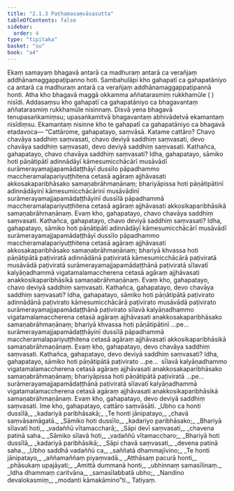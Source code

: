 ```yaml
---
title: "2.1.3 Paṭhamasaṃvāsasutta"
tableOfContents: false
sidebar:
  order: 4
type: "tipitaka"
basket: "su"
book: "a4"
---
```



<DynamicBreadcrumb />

<Division number="53" book="a4" bookNo="15" page="368">

<Paragraph number="380" book="a4">
Ekaṃ samayaṃ bhagavā antarā ca madhuraṃ antarā ca verañjaṃ addhānamaggappaṭipanno hoti. Sambahulāpi kho gahapatī ca gahapatāniyo ca antarā ca madhuraṃ antarā ca verañjaṃ addhānamaggappaṭipannā honti. Atha kho bhagavā maggā okkamma aññatarasmiṃ rukkhamūle ( ) nisīdi. Addasaṃsu kho gahapatī ca gahapatāniyo ca bhagavantaṃ aññatarasmiṃ rukkhamūle nisinnaṃ. Disvā yena bhagavā tenupasaṅkamiṃsu; upasaṅkamitvā bhagavantaṃ abhivādetvā ekamantaṃ nisīdiṃsu. Ekamantaṃ nisinne kho te gahapatī ca gahapatāniyo ca bhagavā etadavoca—
</Paragraph>

<Paragraph number="381" book="a4">
“Cattārome, gahapatayo, saṃvāsā. Katame cattāro? Chavo chavāya saddhiṃ saṃvasati, chavo deviyā saddhiṃ saṃvasati, devo chavāya saddhiṃ saṃvasati, devo deviyā saddhiṃ saṃvasati.
</Paragraph>

<Paragraph number="382" book="a4">
Kathañca, gahapatayo, chavo chavāya saddhiṃ saṃvasati? Idha, gahapatayo, sāmiko hoti pāṇātipātī adinnādāyī kāmesumicchācārī musāvādī surāmerayamajjapamādaṭṭhāyī dussīlo pāpadhammo maccheramalapariyuṭṭhitena cetasā agāraṃ ajjhāvasati akkosakaparibhāsako samaṇabrāhmaṇānaṃ; bhariyāpissa hoti pāṇātipātinī adinnādāyinī kāmesumicchācārinī musāvādinī surāmerayamajjapamādaṭṭhāyinī dussīlā pāpadhammā maccheramalapariyuṭṭhitena cetasā agāraṃ ajjhāvasati akkosikaparibhāsikā samaṇabrāhmaṇānaṃ. Evaṃ kho, gahapatayo, chavo chavāya saddhiṃ saṃvasati.
</Paragraph>

<Paragraph number="383" book="a4">
Kathañca, gahapatayo, chavo deviyā saddhiṃ saṃvasati? Idha, gahapatayo, sāmiko hoti pāṇātipātī adinnādāyī kāmesumicchācārī musāvādī surāmerayamajjapamādaṭṭhāyī dussīlo pāpadhammo maccheramalapariyuṭṭhitena cetasā agāraṃ ajjhāvasati akkosakaparibhāsako samaṇabrāhmaṇānaṃ; bhariyā khvassa hoti pāṇātipātā paṭiviratā adinnādānā paṭiviratā kāmesumicchācārā paṭiviratā musāvādā paṭiviratā surāmerayamajjapamādaṭṭhānā paṭiviratā sīlavatī kalyāṇadhammā vigatamalamaccherena cetasā agāraṃ ajjhāvasati anakkosikaparibhāsikā samaṇabrāhmaṇānaṃ. Evaṃ kho, gahapatayo, chavo deviyā saddhiṃ saṃvasati.
</Paragraph>

<Paragraph number="384" book="a4">
Kathañca, gahapatayo, devo chavāya saddhiṃ saṃvasati? Idha, gahapatayo, sāmiko hoti pāṇātipātā paṭivirato adinnādānā paṭivirato kāmesumicchācārā paṭivirato musāvādā paṭivirato surāmerayamajjapamādaṭṭhānā paṭivirato sīlavā kalyāṇadhammo vigatamalamaccherena cetasā agāraṃ ajjhāvasati anakkosakaparibhāsako samaṇabrāhmaṇānaṃ; bhariyā khvassa hoti pāṇātipātinī …pe…  surāmerayamajjapamādaṭṭhāyinī dussīlā pāpadhammā maccheramalapariyuṭṭhitena cetasā agāraṃ ajjhāvasati akkosikaparibhāsikā samaṇabrāhmaṇānaṃ. Evaṃ kho, gahapatayo, devo chavāya saddhiṃ saṃvasati.
</Paragraph>

<Paragraph number="385" book="a4">
Kathañca, gahapatayo, devo deviyā saddhiṃ saṃvasati? Idha, gahapatayo, sāmiko hoti pāṇātipātā paṭivirato …pe…  sīlavā kalyāṇadhammo vigatamalamaccherena cetasā agāraṃ ajjhāvasati anakkosakaparibhāsako samaṇabrāhmaṇānaṃ; bhariyāpissa hoti pāṇātipātā paṭiviratā …pe…  surāmerayamajjapamādaṭṭhānā paṭiviratā sīlavatī kalyāṇadhammā vigatamalamaccherena cetasā agāraṃ ajjhāvasati anakkosikaparibhāsikā samaṇabrāhmaṇānaṃ. Evaṃ kho, gahapatayo, devo deviyā saddhiṃ saṃvasati. Ime kho, gahapatayo, cattāro saṃvāsāti.
</Paragraph>

<Paragraph number="386" type="verses" book="a4">
_Ubho ca honti dussīlā,_  
_kadariyā paribhāsakā;_  
_Te honti jānipatayo,_  
_chavā saṃvāsamāgatā._  

</Paragraph>

<Paragraph number="387" type="verses" book="a4">
_Sāmiko hoti dussīlo,_  
_kadariyo paribhāsako;_  
_Bhariyā sīlavatī hoti,_  
_vadaññū vītamaccharā;_  
_Sāpi devī saṃvasati,_  
_chavena patinā saha._  

</Paragraph>

<Paragraph number="388" type="verses" book="a4">
_Sāmiko sīlavā hoti,_  
_vadaññū vītamaccharo;_  
_Bhariyā hoti dussīlā,_  
_kadariyā paribhāsikā;_  
_Sāpi chavā saṃvasati,_  
_devena patinā saha._  

</Paragraph>

<Paragraph number="389" type="verses" book="a4">
_Ubho saddhā vadaññū ca,_  
_saññatā dhammajīvino;_  
_Te honti jānipatayo,_  
_aññamaññaṃ piyaṃvadā._  

</Paragraph>

<Paragraph number="390" type="verses" book="a4">
_Atthāsaṃ pacurā honti,_  
_phāsukaṃ upajāyati;_  
_Amittā dummanā honti,_  
_ubhinnaṃ samasīlinaṃ._  

</Paragraph>

<Paragraph number="391" type="verses" book="a4">
_Idha dhammaṃ caritvāna,_  
_samasīlabbatā ubho;_  
_Nandino devalokasmiṃ,_  
_modanti kāmakāmino”ti._  


</Paragraph>
</Division>

<Paragraph number="392" type="center" book="a4">
Tatiyaṃ.
</Paragraph>
